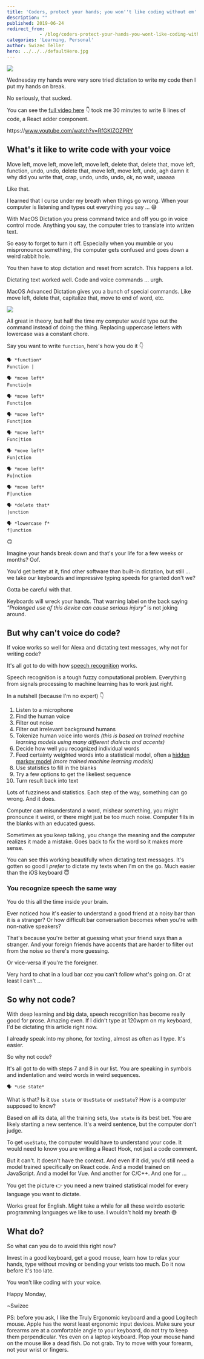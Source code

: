 ```yaml
---
title: 'Coders, protect your hands; you won''t like coding without em'
description: ""
published: 2019-06-24
redirect_from: 
            - /blog/coders-protect-your-hands-you-wont-like-coding-without-em/swizec/9133
categories: 'Learning, Personal'
author: Swizec Teller
hero: ../../../defaultHero.jpg
---
```

![](./img/WPv7buU.gif)

Wednesday my hands were very sore tried dictation to write my code then I put my hands on break.



No seriously, that sucked.



You can see the [full video here](https://www.youtube.com/watch?v=RfGKIZOZPRY) 👇 took me 30 minutes to write 8 lines of code, a React adder component.



https&#x3A;//www.youtube.com/watch?v=RfGKIZOZPRY



## What's it like to write code with your voice



Move left, move left, move left, move left, delete that, delete that, move left, function, undo, undo, delete that, move left, move left, undo, agh damn it why did you write that, crap, undo, undo, undo, ok, no wait, uaaaaa



Like that.



I learned that I curse under my breath when things go wrong. When your computer is listening and types out everything you say ... 😅



With MacOS Dictation you press command twice and off you go in voice control mode. Anything you say, the computer tries to translate into written text.



So easy to forget to turn it off. Especially when you mumble or you mispronounce something, the computer gets confused and goes down a weird rabbit hole.



You then have to stop dictation and reset from scratch. This happens a lot.



Dictating text worked well. Code and voice commands ... urgh.



MacOS Advanced Dictation gives you a bunch of special commands. Like move left, delete that, capitalize that, move to end of word, etc.

![](./img/0DJ7T9x.gif)

All great in theory, but half the time my computer would type out the command instead of doing the thing. Replacing uppercase letters with lowercase was a constant chore.



Say you want to write `function`, here's how you do it 👇



```
🗣 *function*
Function |

🗣 *move left*
Functio|n

🗣 *move left*
Functi|on

🗣 *move left*
Funct|ion

🗣 *move left*
Func|tion

🗣 *move left*
Fun|ction

🗣 *move left*
Fu|nction

🗣 *move left*
F|unction

🗣 *delete that*
|unction

🗣 *lowercase f*
f|unction
```



🙃



Imagine your hands break down and that's your life for a few weeks or months? Oof.



You'd get better at it, find other software than built-in dictation, but still ... we take our keyboards and impressive typing speeds for granted don't we?



Gotta be careful with that.



Keyboards will wreck your hands. That warning label on the back saying _"Prolonged use of this device can cause serious injury"_ is not joking around.



## But why can't voice do code?



If voice works so well for Alexa and dictating text messages, why not for writing code?



It's all got to do with how [speech recognition](https://en.wikipedia.org/wiki/Speech_recognition) works.



Speech recognition is a tough fuzzy computational problem. Everything from signals processing to machine learning has to work just right.



In a nutshell (because I'm no expert) 👇



1. Listen to a microphone
2. Find the human voice
3. Filter out noise
4. Filter out irrelevant background humans
5. Tokenize human voice into words _(this is based on trained machine learning models using many different dialects and accents)_
6. Decide how well you recognized individual words
7. Feed certainty weighted words into a statistical model, often a [hidden markov model](https://en.wikipedia.org/wiki/Hidden_Markov_model) _(more trained machine learning models)_
8. Use statistics to fill in the blanks
9. Try a few options to get the likeliest sequence
10. Turn result back into text



Lots of fuzziness and statistics. Each step of the way, something can go wrong. And it does.



Computer can misunderstand a word, mishear something, you might pronounce it weird, or there might just be too much noise. Computer fills in the blanks with an educated guess.



Sometimes as you keep talking, you change the meaning and the computer realizes it made a mistake. Goes back to fix the word so it makes more sense.



You can see this working beautifully when dictating text messages. It's gotten so good I _prefer_ to dictate my texts when I'm on the go. Much easier than the iOS keyboard 😇



### You recognize speech the same way



You do this all the time inside your brain.



Ever noticed how it's easier to understand a good friend at a noisy bar than it is a stranger? Or how difficult bar conversation becomes when you're with non-native speakers?



That's because you're better at guessing what your friend says than a stranger. And your foreign friends have accents that are harder to filter out from the noise so there's more guessing.



Or vice-versa if you're the foreigner.



Very hard to chat in a loud bar coz you can't follow what's going on. Or at least I can't ...



## So why not code?



With deep learning and big data, speech recognition has become really good for prose. Amazing even. If I didn't type at 120wpm on my keyboard, I'd be dictating this article right now.



I already speak into my phone, for texting, almost as often as I type. It's easier.



So why not code?



It's all got to do with steps 7 and 8 in our list. You are speaking in symbols and indentation and weird words in weird sequences.



```
🗣 *use state*
```



What is that? Is it `Use state` or `UseState` or `useState`? How is a computer supposed to know?



Based on all its data, all the training sets, `Use state` is its best bet. You are likely starting a new sentence. It's a weird sentence, but the computer don't judge.



To get `useState`, the computer would have to understand your code. It would need to know you are writing a React Hook, not just a code comment.



But it can't. It doesn't have the context. And even if it did, you'd still need a model trained specifically on React code. And a model trained on JavaScript. And a model for Vue. And another for C/C++. And one for ...



You get the picture 👉 you need a new trained statistical model for every language you want to dictate.



Works great for English. Might take a while for all these weirdo esoteric programming languages we like to use. I wouldn't hold my breath 😅



## What do?



So what can you do to avoid this right now?



Invest in a good keyboard, get a good mouse, learn how to relax your hands, type without moving or bending your wrists too much. Do it now before it's too late.



You won't like coding with your voice.



Happy Monday,



~Swizec



PS: before you ask, I like the Truly Ergonomic keyboard and a good Logitech mouse. Apple has the worst least ergonomic input devices. Make sure your forearms are at a comfortable angle to your keyboard, do not try to keep them perpendicular. Yes even on a laptop keyboard. Plop your mouse hand on the mouse like a dead fish. Do not grab. Try to move with your forearm, not your wrist or fingers.